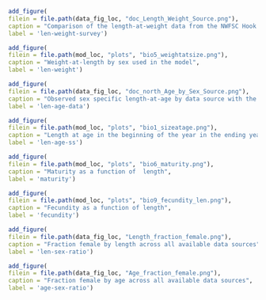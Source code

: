 

```r
add_figure(
filein = file.path(data_fig_loc, "doc_Length_Weight_Source.png"), 
caption = "Comparison of the length-at-weight data from the NWFSC Hook and Line and the NWFSC WCGBT surveys",
label = 'len-weight-survey')
```	

```r
add_figure(
filein = file.path(mod_loc, "plots", "bio5_weightatsize.png"), 
caption = "Weight-at-length by sex used in the model",
label = 'len-weight')
```	


```r
add_figure(
filein = file.path(data_fig_loc, "doc_north_Age_by_Sex_Source.png"), 
caption = "Observed sex specific length-at-age by data source with the estimate length-at-age curve",
label = 'len-age-data')
```	


```r
add_figure(
filein = file.path(mod_loc, "plots", "bio1_sizeatage.png"), 
caption = "Length at age in the beginning of the year in the ending year of the model",
label = 'len-age-ss')
```

\clearpage

```r
add_figure(
filein = file.path(mod_loc, "plots", "bio6_maturity.png"), 
caption = "Maturity as a function of  length",
label = 'maturity')
```

\clearpage

```r
add_figure(
filein = file.path(mod_loc, "plots", "bio9_fecundity_len.png"), 
caption = "Fecundity as a function of length",
label = 'fecundity')
```

\clearpage

```r
add_figure(
filein = file.path(data_fig_loc, "Length_fraction_female.png"), 
caption = "Fraction female by length across all available data sources",
label = 'len-sex-ratio')
```

```r
add_figure(
filein = file.path(data_fig_loc, "Age_fraction_female.png"), 
caption = "Fraction female by age across all available data sources",
label = 'age-sex-ratio')
```

